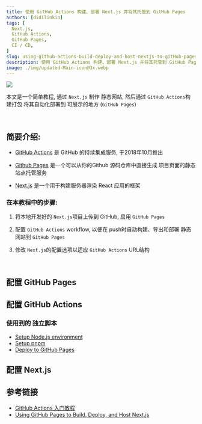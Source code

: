 ```yaml
---
title: 使用 GitHub Actions 构建、部署 Next.js 并将其托管到 GitHub Pages
authors: [didilinkin]
tags: [
  Next.js,
  GitHub Actions,
  GitHub Pages,
  CI / CD,
]
slug: using-github-actions-build-deploy-and-host-nextjs-to-gitHub-pages
description: 使用 GitHub Actions 构建、部署 Next.js 并将其托管到 GitHub Pages
image: ./img/updated-Main-icon@3x.webp
---
```


![](./img/updated-Main-icon@3x.webp)

本文是一个简单教程, 通过 `Next.js` 制作 静态网站, 然后通过 `GitHub Actions`构建打包 将其自动化部署到 可展示的地方 (`GitHub Pages`)

<!--truncate-->

<br />

## 简要介绍:

* [GitHub Actions](https://github.com/features/actions) 是 GitHub 的持续集成服务, 于2018年10月推出

* [Github Pages](https://docs.github.com/en/pages) 是一个可以从你的Github 源码仓库中直接生成 项目页面的静态站点托管服务

* [Next.js](https://nextjs.org/) 是一个用于构建服务器渲染 React 应用的框架

### 在本教程中的步骤:

1. 将本地开发好的 `Next.js`项目上传到 GitHub, 启用 `GitHub Pages`

2. 配置 `GitHub Actions` workflow, 以便在 push时自动构建、导出和部署 静态网站到 `GitHub Pages`

3. 修改 `Next.js`的配置选项以适应 `GitHub Actions` URL结构

<br />

## 配置 GitHub Pages

## 配置 GitHub Actions

### 使用到的 独立脚本

* [Setup Node.js environment](https://github.com/marketplace/actions/setup-node-js-environment)
* [Setup pnpm](https://github.com/marketplace/actions/setup-pnpm)
* [Deploy to GitHub Pages](https://github.com/marketplace/actions/deploy-to-github-pages)

## 配置 Next.js


## 参考链接

* [GitHub Actions 入门教程](https://www.ruanyifeng.com/blog/2019/09/getting-started-with-github-actions.html)
* [Using GitHub Pages to Build, Deploy, and Host Next.js](https://www.viget.com/articles/host-build-and-deploy-next-js-projects-on-github-pages/)
